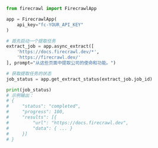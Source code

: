 ```python Python
from firecrawl import FirecrawlApp

app = FirecrawlApp(
    api_key="fc-YOUR_API_KEY"
)

# 首先启动一个提取任务
extract_job = app.async_extract([
    'https://docs.firecrawl.dev/*',
    'https://firecrawl.dev/'
], prompt="从这些页面中提取公司的使命和功能。")

# 获取提取任务的状态
job_status = app.get_extract_status(extract_job.job_id)

print(job_status)
# 示例输出：
# {
#     "status": "completed",
#     "progress": 100,
#     "results": [{
#         "url": "https://docs.firecrawl.dev",
#         "data": { ... }
#     }]
# }
```
